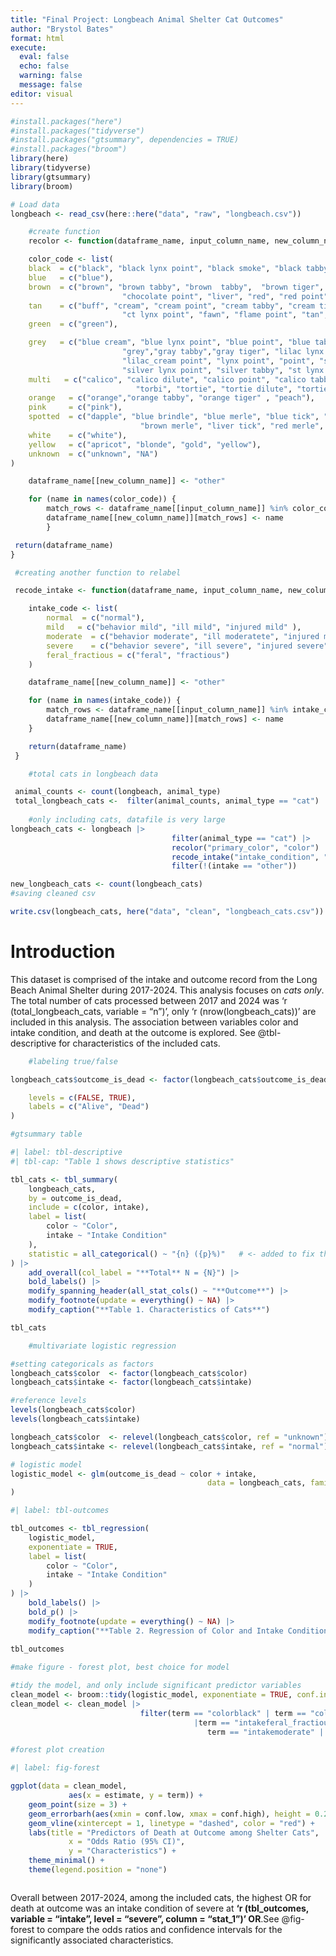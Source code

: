 ```yaml
---
title: "Final Project: Longbeach Animal Shelter Cat Outcomes"
author: "Brystol Bates"
format: html
execute:
  eval: false
  echo: false
  warning: false
  message: false
editor: visual
---
```


```r
#install.packages("here")
#install.packages("tidyverse")
#install.packages("gtsummary", dependencies = TRUE)
#install.packages("broom")
library(here)
library(tidyverse)   
library(gtsummary)
library(broom)

# Load data
longbeach <- read_csv(here::here("data", "raw", "longbeach.csv"))	


```

```r
	#create function
	recolor <- function(dataframe_name, input_column_name, new_column_name) {

 	color_code <- list(
	black  = c("black", "black lynx point", "black smoke", "black tabby", "black tiger"),
	blue   = c("blue"),
	brown  = c("brown", "brown tabby", "brown  tabby",	"brown tiger", "brown  tiger", "ch lynx point", "chocolate",
						 "chocolate point", "liver", "red", "red point", "ruddy", "sable"),
	tan    = c("buff", "cream", "cream point", "cream tabby", "cream tiger",
						 "ct lynx point", "fawn", "flame point", "tan","wheat"),
	green  = c("green"),

	grey   = c("blue cream", "blue lynx point", "blue point", "blue tabby", "gray",
						 "grey","gray tabby","gray tiger", "lilac lynx point", "lilac point",
						 "lilac_cream point", "lynx point", "point", "seal", "seal point", "silver",
						 "silver lynx point", "silver tabby", "st lynx point"),
	multi   = c("calico", "calico dilute", "calico point", "calico tabby", "snowshoe",
							"torbi", "tortie", "tortie dilute", "tortie point", "tricolor"),
	orange   = c("orange","orange tabby", "orange tiger" , "peach"),
	pink     = c("pink"),
	spotted  = c("dapple", "blue brindle", "blue merle", "blue tick", "brown brindle",
							 "brown merle", "liver tick", "red merle", "yellow brindle"),
	white    = c("white"),
	yellow   = c("apricot", "blonde", "gold", "yellow"),
	unknown  = c("unknown", "NA")
)

 	dataframe_name[[new_column_name]] <- "other"

 	for (name in names(color_code)) {
 		match_rows <- dataframe_name[[input_column_name]] %in% color_code[[name]]
 		dataframe_name[[new_column_name]][match_rows] <- name
 		}

 return(dataframe_name)
}

 #creating another function to relabel

 recode_intake <- function(dataframe_name, input_column_name, new_column_name) {

 	intake_code <- list(
 		normal  = c("normal"),
 		mild   = c("behavior mild", "ill mild", "injured mild" ),
 		moderate  = c("behavior moderate", "ill moderatete", "injured moderate"),
 		severe    = c("behavior severe", "ill severe", "injured severe"),
 		feral_fractious = c("feral", "fractious")
 	)

 	dataframe_name[[new_column_name]] <- "other"

 	for (name in names(intake_code)) {
 		match_rows <- dataframe_name[[input_column_name]] %in% intake_code[[name]]
 		dataframe_name[[new_column_name]][match_rows] <- name
 	}

 	return(dataframe_name)
 }

```

```r

	#total cats in longbeach data

 animal_counts <- count(longbeach, animal_type)
 total_longbeach_cats <-  filter(animal_counts, animal_type == "cat")
 
	#only including cats, datafile is very large
longbeach_cats <- longbeach |>
									filter(animal_type == "cat") |>
									recolor("primary_color", "color") |>
									recode_intake("intake_condition", "intake") |>
									filter(!(intake == "other"))

new_longbeach_cats <- count(longbeach_cats)
#saving cleaned csv

write.csv(longbeach_cats, here("data", "clean", "longbeach_cats.csv"))

```

# Introduction

This dataset is comprised of the intake and outcome record from the Long Beach Animal Shelter during 2017-2024. This analysis focuses on *cats only*. The total number of cats processed between 2017 and 2024 was 'r (total_longbeach_cats, variable = "n")', only 'r (nrow(longbeach_cats))' are included in this analysis. The association between variables color and intake condition, and death at the outcome is explored. See @tbl-descriptive for characteristics of the included cats.

```r
	#labeling true/false

longbeach_cats$outcome_is_dead <- factor(longbeach_cats$outcome_is_dead,

	levels = c(FALSE, TRUE),
	labels = c("Alive", "Dead")
)

#gtsummary table

#| label: tbl-descriptive
#| tbl-cap: "Table 1 shows descriptive statistics"

tbl_cats <- tbl_summary(
	longbeach_cats,
	by = outcome_is_dead,
	include = c(color, intake),
	label = list(
		color ~ "Color",
		intake ~ "Intake Condition"
	),
	statistic = all_categorical() ~ "{n} ({p}%)"   # <- added to fix the error
) |>
	add_overall(col_label = "**Total** N = {N}") |>
	bold_labels() |>
	modify_spanning_header(all_stat_cols() ~ "**Outcome**") |>
	modify_footnote(update = everything() ~ NA) |>
	modify_caption("**Table 1. Characteristics of Cats**")

tbl_cats

```

```r
	#multivariate logistic regression

#setting categoricals as factors
longbeach_cats$color  <- factor(longbeach_cats$color)
longbeach_cats$intake <- factor(longbeach_cats$intake)

#reference levels
levels(longbeach_cats$color)
levels(longbeach_cats$intake)

longbeach_cats$color  <- relevel(longbeach_cats$color, ref = "unknown")
longbeach_cats$intake <- relevel(longbeach_cats$intake, ref = "normal")

# logistic model
logistic_model <- glm(outcome_is_dead ~ color + intake,
											data = longbeach_cats, family = binomial()
)

#| label: tbl-outcomes

tbl_outcomes <- tbl_regression(
	logistic_model,
	exponentiate = TRUE,
	label = list(
		color ~ "Color",
		intake ~ "Intake Condition"
	)
) |>
	bold_labels() |>
	bold_p() |>
	modify_footnote(update = everything() ~ NA) |>
	modify_caption("**Table 2. Regression of Color and Intake Condition on Outcome**")
	
tbl_outcomes
```

```r
#make figure - forest plot, best choice for model

#tidy the model, and only include significant predictor variables
clean_model <- broom::tidy(logistic_model, exponentiate = TRUE, conf.int = TRUE)
clean_model <- clean_model |>
							 filter(term == "colorblack" | term == "colorbrown" | term == "colorgrey"
							 			 |term == "intakeferal_fractious" | term == "intakemild" |
							 			 	term == "intakemoderate" | term == "intakesevere")

#forest plot creation

#| label: fig-forest

ggplot(data = clean_model,
			 aes(x = estimate, y = term)) +
	geom_point(size = 3) +
	geom_errorbarh(aes(xmin = conf.low, xmax = conf.high), height = 0.2) +
	geom_vline(xintercept = 1, linetype = "dashed", color = "red") +
	labs(title = "Predictors of Death at Outcome among Shelter Cats",
			 x = "Odds Ratio (95% CI)",
			 y = "Characteristics") +
	theme_minimal() +
	theme(legend.position = "none")



```

Overall between 2017-2024, among the included cats, the highest OR for death at outcome was an intake condition of severe at **'r (tbl_outcomes, variable = "intake", level = "severe", column = "stat_1")' OR**.See @fig-forest to compare the odds ratios and confidence intervals for the significantly associated characteristics.
